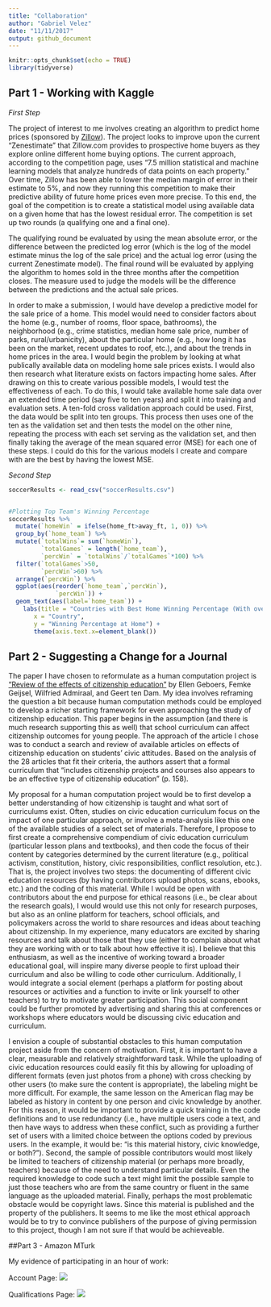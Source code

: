 ```yaml
---
title: "Collaboration"
author: "Gabriel Velez"
date: "11/11/2017"
output: github_document
---
```


```r
knitr::opts_chunk$set(echo = TRUE)
library(tidyverse)
```

## Part 1 - Working with Kaggle

*First Step*

The project of interest to me involves creating an algorithm to predict home prices (sponsored by [Zillow](https://www.kaggle.com/c/zillow-prize-1)).  The project looks to improve upon the current “Zenestimate” that Zillow.com provides to prospective home buyers as they explore online different home buying options.  The current approach, according to the competition page, uses “7.5 million statistical and machine learning models that analyze hundreds of data points on each property.”  Over time, Zillow has been able to lower the median margin of error in their estimate to 5%, and now they running this competition to make their predictive ability of future home prices even more precise.  To this end, the goal of the competition is to create a statistical model using available data on a given home that has the lowest residual error. The competition is set up two rounds (a qualifying one and a final one).  

The qualifying round be evaluated by using the mean absolute error, or the difference between the predicted log error (which is the log of the model estimate minus the log of the sale price) and the actual log error (using the current Zenestimate model).  The final round will be evaluated by applying the algorithm to homes sold in the three months after the competition closes.  The measure used to judge the models will be the difference between the predictions and the actual sale prices. 

In order to make a submission, I would have develop a predictive model for the sale price of a home.  This model would need to consider factors about the home (e.g., number of rooms, floor space, bathrooms), the neighborhood (e.g., crime statistics, median home sale price, number of parks, rural/urbanicity), about the particular home (e.g., how long it has been on the market, recent updates to roof, etc.), and about the trends in home prices in the area.  I would begin the problem by looking at what publically available data on modeling home sale prices exists.  I would also then research what literature exists on factors impacting home sales.  After drawing on this to create various possible models, I would test the effectiveness of each.  To do this, I would take available home sale data over an extended time period (say five to ten years) and split it into training and evaluation sets. A ten-fold cross validation approach could be used. First, the data would be split into ten groups. This process then uses one of the ten as the validation set and then tests the model on the other nine, repeating the process with each set serving as the validation set, and then finally taking the average of the mean squared error (MSE) for each one of these steps. I could do this for the various models I create and compare with are the best by having the lowest MSE.


*Second Step*

```r
soccerResults <- read_csv("soccerResults.csv")


#Plotting Top Team's Winning Percentage
soccerResults %>%
  mutate(`homeWin` = ifelse(home_ft>away_ft, 1, 0)) %>%
  group_by(`home_team`) %>%
  mutate(`totalWins`= sum(`homeWin`), 
         `totalGames` = length(`home_team`), 
         `percWin` = `totalWins`/`totalGames`*100) %>%
  filter(`totalGames`>50, 
         `percWin`>60) %>%
  arrange(`percWin`) %>%
  ggplot(aes(reorder(`home_team`,`percWin`), 
             `percWin`)) +
  geom_text(aes(label=`home_team`)) +
    labs(title = "Countries with Best Home Winning Percentage (With over 50 Games Played)",
       x = "Country", 
       y = "Winning Percentage at Home") +
       theme(axis.text.x=element_blank())

```

## Part 2 - Suggesting a Change for a Journal

The paper I have chosen to reformulate as a human computation project is ["Review of the effects of citizenship education"](http://www.sciencedirect.com/science/article/pii/S1747938X12000176) by Ellen Geboers, Femke Geijsel, Wilfried Admiraal, and Geert ten Dam.  My idea involves reframing the question a bit because human computation methods could be employed to develop a richer starting framework for even approaching the study of citizenship education.  This paper begins in the assumption (and there is much research supporting this as well) that school curriculum can affect citizenship outcomes for young people.  The approach of the article I chose was to conduct a search and review of available articles on effects of citizenship education on students’ civic attitudes.  Based on the analysis of the 28 articles that fit their criteria, the authors assert that a formal curriculum that “includes citizenship projects and courses also appears to be an effective type of citizenship education” (p. 158).

My proposal for a human computation project would be to first develop a better understanding of how citizenship is taught and what sort of curriculums exist.  Often, studies on civic education curriculum focus on the impact of one particular approach, or involve a meta-analysis like this one of the available studies of a select set of materials.  Therefore, I propose to first create a comprehensive compendium of civic education curriculum (particular lesson plans and textbooks), and then code the focus of their content by categories determined by the current literature (e.g., political activism, constitution, history, civic responsibilities, conflict resolution, etc.).  That is, the project involves two steps: the documenting of different civic education resources (by having contributors upload photos, scans, ebooks, etc.) and the coding of this material.  While I would be open with contributors about the end purpose for ethical reasons (i.e., be clear about the research goals), I would would use this not only for research purposes, but also as an online platform for teachers, school officials, and policymakers across the world to share resources and ideas about teaching about citizenship.  In my experience, many educators are excited by sharing resources and talk about those that they use (either to complain about what they are working with or to talk about how effective it is).  I believe that this enthusiasm, as well as the incentive of working toward a broader educational goal, will inspire many diverse people to first upload their curriculum and also be willing to code other curriculum. Additionally, I would integrate a social element (perhaps a platform for posting about resources or activities and a function to invite or link yourself to other teachers) to try to motivate greater participation.  This social component could be further promoted by advertising and sharing this at conferences or workshops where educators would be discussing civic education and curriculum.

I envision a couple of substantial obstacles to this human computation project aside from the concern of motivation.  First, it is important to have a clear, measurable and relatively straightforward task.  While the uploading of civic education resources could easily fit this by allowing for uploading of different formats (even just photos from a phone) with cross checking by other users (to make sure the content is appropriate), the labeling might be more difficult.  For example, the same lesson on the American flag may be labeled as history in content by one person and civic knowledge by another.  For this reason, it would be important to provide a quick training in the code definitions and to use redundancy (i.e., have multiple users code a text, and then have ways to address when these conflict, such as providing a further set of users with a limited choice between the options coded by previous users. In the example, it would be: "is this material history, civic knowledge, or both?").  Second, the sample of possible contributors would most likely be limited to teachers of citizenship material (or perhaps more broadly, teachers) because of the need to understand particular details.  Even the required knowledge to code such a text might limit the possible sample to just those teachers who are from the same country or fluent in the same language as the uploaded material.  Finally, perhaps the most problematic obstacle would be copyright laws.  Since this material is published and the property of the publishers.  It seems to me like the most ethical approach would be to try to convince publishers of the purpose of giving permission to this project, though I am not sure if that would be achieveable.


##Part 3 - Amazon MTurk

My evidence of participating in an hour of work:

Account Page:
![](Velez_account.png)


Qualifications Page:
![](Velez_qualifications.png)

